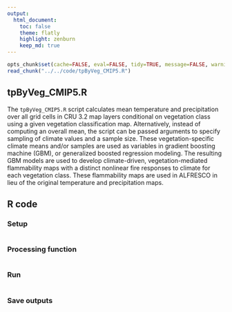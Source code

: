 ```yaml
---
output:
  html_document:
    toc: false
    theme: flatly
    highlight: zenburn
    keep_md: true
---
```


```r
opts_chunk$set(cache=FALSE, eval=FALSE, tidy=TRUE, message=FALSE, warning=FALSE)
read_chunk("../../code/tpByVeg_CMIP5.R")
```

##
##
## tpByVeg_CMIP5.R

The `tpByVeg_CMIP5.R` script calculates mean temperature and precipitation over all grid cells in CRU 3.2 map layers conditional on vegetation class using a given vegetation classification map.
Alternatively, instead of computing an overall mean, the script can be passed arguments to specify sampling of climate values and a sample size.
These vegetation-specific climate means and/or samples are used as variables in gradient boosting machine (GBM), or generalized boosted regression modeling.
The resulting GBM models are used to develop climate-driven, vegetation-mediated flammability maps with a distinct nonlinear fire responses to climate for each vegetation class.
These flammability maps are used in ALFRESCO in lieu of the original temperature and precipitation maps.

## R code

### Setup

```r
```

### Processing function

```r
```

### Run

```r
```

### Save outputs

```r
```
